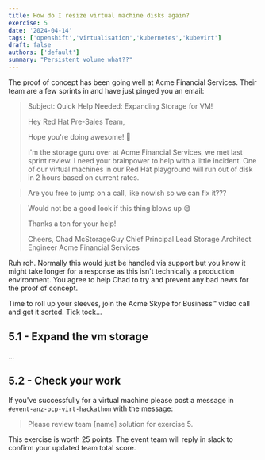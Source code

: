 ```yaml
---
title: How do I resize virtual machine disks again?
exercise: 5
date: '2024-04-14'
tags: ['openshift','virtualisation','kubernetes','kubevirt']
draft: false
authors: ['default']
summary: "Persistent volume what??"
---
```


The proof of concept has been going well at Acme Financial Services. Their team are a few sprints in and have just pinged you an email:


> Subject: Quick Help Needed: Expanding Storage for VM!
> 
> Hey Red Hat Pre-Sales Team,
> 
> Hope you're doing awesome! 🚀
> 
> I'm the storage guru over at Acme Financial Services, we met last sprint review. I need your brainpower to help with a little incident. One of our virtual machines in our Red Hat playground will run out of disk in 2 hours based on current rates.

> Are you free to jump on a call, like nowish so we can fix it???

> Would not be a good look if this thing blows up 😅
> 
> Thanks a ton for your help!
> 
> Cheers,
> Chad McStorageGuy
> Chief Principal Lead Storage Architect Engineer
> Acme Financial Services

Ruh roh. Normally this would just be handled via support but you know it might take longer for a response as this isn't technically a production environment. You agree to help Chad to try and prevent any bad news for the proof of concept.

Time to roll up your sleeves, join the Acme Skype for Business™ video call and get it sorted. Tick tock...


## 5.1 - Expand the vm storage

...

## 5.2 - Check your work

If you've successfully  for a virtual machine please post a message in `#event-anz-ocp-virt-hackathon` with the message:

> Please review team [name] solution for exercise 5.

This exercise is worth 25 points. The event team will reply in slack to confirm your updated team total score.
